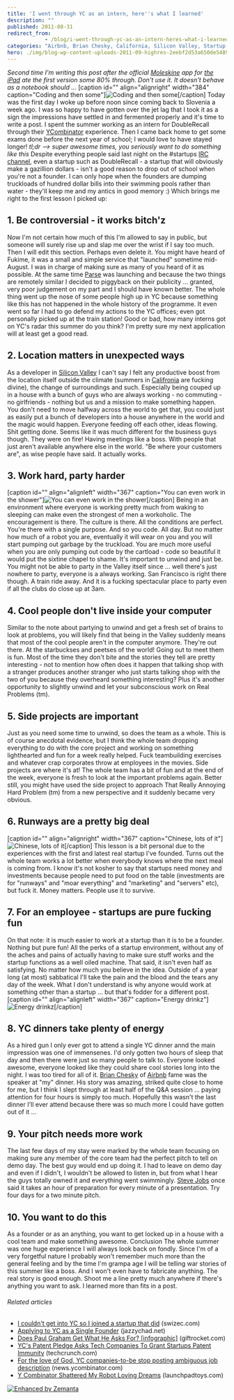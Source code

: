 ```yaml
---
title: 'I went through YC as an intern, here''s what I learned'
description: ""
published: 2011-08-31
redirect_from: 
            - /blog/i-went-through-yc-as-an-intern-heres-what-i-learned/swizec/2345
categories: "Airbnb, Brian Chesky, California, Silicon Valley, Startup company, Uncategorized, Y Combinator"
hero: ./img/blog-wp-content-uploads-2011-09-highres-2eebf2d53a650de548943f24af86894bbb1d92ba1.jpg
---
```

_Second time I&#x27;m writing this post after the official [Moleskine](http://www.moleskine.com/ "Moleskine") app for [the iPad](http://www.apple.com/ipad/ "iPad") ate the first version some 80% through. Don&#x27;t use it. It doesn&#x27;t behave as a notebook should ..._ \[caption id=&quot;&quot; align=&quot;alignright&quot; width=&quot;384&quot; caption=&quot;Coding and then some&quot;]![](./img/blog-wp-content-uploads-2011-09-highres-2eebf2d53a650de548943f24af86894bbb1d92ba1.jpg "Coding and then some")\[/caption] Today was the first day I woke up before noon since coming back to Slovenia a week ago. I was so happy to have gotten over the jet lag that I took it as a sign the impressions have settled in and fermented properly and it&#x27;s time to write a post. I spent the summer working as an intern for DoubleRecall through their [YCombinator](http://www.ycombinator.com "Y Combinator") experience. Then I came back home to get some exams done before the next year of school; I would love to have stayed longer! _tl;dr --&gt; super awesome times, you seriously want to do something like this_ Despite everything people said last night on the #startups [IRC channel](http://en.wikipedia.org/wiki/Internet_Relay_Chat "Internet Relay Chat"), even a startup such as DoubleRecall - a startup that will obviously make a gazillion dollars - isn&#x27;t a good reason to drop out of school when you&#x27;re not a founder. I can only hope when the founders are dumping truckloads of hundred dollar bills into their swimming pools rather than water - they&#x27;ll keep me and my antics in good memory :) Which brings me right to the first lesson I picked up:

<!--more-->

## 1. Be controversial - it works bitch&#x27;z

Now I&#x27;m not certain how much of this I&#x27;m allowed to say in public, but someone will surely rise up and slap me over the wrist if I say too much. Then I will edit this section. Perhaps even delete it. You might have heard of Fukime, it was a small and simple service that &quot;launched&quot; sometime mid-August. I was in charge of making sure as many of you heard of it as possible. At the same time [Parse](https://www.parse.com/) was launching and because the two things are remotely similar I decided to piggyback on their publicity ... granted, very poor judgement on my part and I should have known better. The whole thing went up the nose of some people high up in YC because something like this has not happened in the whole history of the programme. It even went so far I had to go defend my actions to the YC offices; even got personally picked up at the train station! Good or bad, how many interns got on YC&#x27;s radar this summer do you think? I&#x27;m pretty sure my next application will at least get a good read.

## 2. Location matters in unexpected ways

As a developer in [Silicon Valley](<http://maps.google.com/maps?ll=37.37,-122.04&spn=1.0,1.0&q=37.37,-122.04 (Silicon%20Valley)&t=h> "Silicon Valley") I can&#x27;t say I felt any productive boost from the location itself outside the climate (summers in [Califronia](<http://maps.google.com/maps?ll=37.0,-120.0&spn=10.0,10.0&q=37.0,-120.0 (California)&t=h> "California") are fucking divine), the change of surroundings and such. Especially being couped up in a house with a bunch of guys who are always working - no commuting - no girlfriends - nothing but us and a mission to make something happen. You don&#x27;t need to move halfway across the world to get that, you could just as easily put a bunch of developers into a house anywhere in the world and the magic would happen. Everyone feeding off each other, ideas flowing. Shit getting done. Seems like it was much different for the business guys though. They were on fire! Having meetings like a boss. With people that just aren&#x27;t available anywhere else in the world. &quot;Be where your customers are&quot;, as wise people have said. It actually works.

## 3. Work hard, party harder

\[caption id=&quot;&quot; align=&quot;alignleft&quot; width=&quot;367&quot; caption=&quot;You can even work in the shower&quot;]![](./img/blog-wp-content-uploads-2011-09-11f3ebb3ac804d4182fc72487e333a56_71.jpg "You can even work in the shower")\[/caption] Being in an environment where everyone is working pretty much from waking to sleeping can make even the strongest of men a workoholic. The encouragement is there. The culture is there. All the conditions are perfect. You&#x27;re there with a single purpose. And so you code. All day. But no matter how much of a robot you are, eventually it will wear on you and you will start pumping out garbage by the truckload. You are much more useful when you are only pumping out code by the cartload - code so beautiful it would put the sixtine chapel to shame. It&#x27;s important to unwind and just be. You might not be able to party in the Valley itself since ... well there&#x27;s just nowhere to party, everyone is a always working. San Francisco is right there though. A train ride away. And it is a fucking spectacular place to party even if all the clubs do close up at 3am.

## 4. Cool people don&#x27;t live inside your computer

Similar to the note about partying to unwind and get a fresh set of brains to look at problems, you will likely find that being in the Valley suddenly means that most of the cool people aren&#x27;t in the computer anymore. They&#x27;re out there. At the starbuckses and peetses of the world! Going out to meet them is fun. Most of the time they don&#x27;t bite and the stories they tell are pretty interesting - not to mention how often does it happen that talking shop with a stranger produces another stranger who just starts talking shop with the two of you because they overheard something interesting? Plus it&#x27;s another opportunity to slightly unwind and let your subconscious work on Real Problems (tm).

## 5. Side projects are important

Just as you need some time to unwind, so does the team as a whole. This is of course anecdotal evidence, but I think the whole team dropping everything to do with the core project and working on something lighthearted and fun for a week really helped. Fuck teambuilding exercises and whatever crap corporates throw at employees in the movies. Side projects are where it&#x27;s at! The whole team has a bit of fun and at the end of the week, everyone is fresh to look at the important problems again. Better still, you might have used the side project to approach That Really Annoying Hard Problem (tm) from a new perspective and it suddenly became very obvious.

## 6. Runways are a pretty big deal

\[caption id=&quot;&quot; align=&quot;alignright&quot; width=&quot;367&quot; caption=&quot;Chinese, lots of it&quot;]![](./img/blog-wp-content-uploads-2011-09-5d7f30542de74f2a982db3ac03e3925d_71.jpg "Chinese, lots of it")\[/caption] This lesson is a bit personal due to the experiences with the first and latest real startup I&#x27;ve founded. Turns out the whole team works a lot better when everybody knows where the next meal is coming from. I know it&#x27;s not kosher to say that startups need money and investments because people need to put food on the table (investments are for &quot;runways&quot; and &quot;moar everything&quot; and &quot;marketing&quot; and &quot;servers&quot; etc), but fuck it. Money matters. People use it to survive.

## 7. For an employee - startups are pure fucking fun

On that note: it is much easier to work at a startup than it is to be a founder. Nothing but pure fun! All the perks of a startup environment, without any of the aches and pains of actually having to make sure stuff works and the startup functions as a well oiled machine. That said, it isn&#x27;t even half as satisfying. No matter how much you believe in the idea. Outside of a year long (at most) sabbatical I&#x27;ll take the pain and the blood and the tears any day of the week. What I don&#x27;t understand is why anyone would work at something other than a startup ... but that&#x27;s fodder for a different post. \[caption id=&quot;&quot; align=&quot;alignleft&quot; width=&quot;367&quot; caption=&quot;Energy drinkz&quot;]![](./img/blog-wp-content-uploads-2011-09-8024ae956d1e4bebbf2562477c22dc4e_71.jpg "Energy drinkz")\[/caption]

## 8. YC dinners take plenty of energy

As a hired gun I only ever got to attend a single YC dinner annd the main impression was one of immensenes. I&#x27;d only gotten two hours of sleep that day and then there were just so many people to talk to. Everyone looked awesome, everyone looked like they could share cool stories long into the night. I was too tired for all of it. [Brian Chesky](http://www.crunchbase.com/person/brian-chesky "Brian Chesky") of [Airbnb](http://www.airbnb.com/ "Airbnb") fame was the speaker at &quot;my&quot; dinner. His story was amazing, striked quite close to home for me, but I think I slept through at least half of the Q&amp;A session ... paying attention for four hours is simply too much. Hopefully this wasn&#x27;t the last dinner I&#x27;ll ever attend because there was so much more I could have gotten out of it ...

## 9. Your pitch needs more work

The last few days of my stay were marked by the whole team focusing on making sure any member of the core team had the perfect pitch to tell on demo day. The best guy would end up doing it. I had to leave on demo day and even if I didn&#x27;t, I wouldn&#x27;t be allowed to listen in, but from what I hear the guys totally owned it and everything went swimmingly. [Steve Jobs](http://www.crunchbase.com/person/steve-jobs "Steve Jobs") once said it takes an hour of preparation for every minute of a presentation. Try four days for a two minute pitch.

## 10. You want to do this

As a founder or as an anything, you want to get locked up in a house with a cool team and make something awesome. Conclusion The whole summer was one huge experience I will always look back on fondly. Since I&#x27;m of a very forgetful nature I probably won&#x27;t remember much more than the general feeling and by the time I&#x27;m grampa age I will be telling war stories of this summer like a boss. And I won&#x27;t even have to fabricate anything. The real story is good enough. Shoot me a line pretty much anywhere if there&#x27;s anything you want to ask. I learned more than fits in a post.

###### Related articles

- [I couldn&#x27;t get into YC so I joined a startup that did](http://swizec.com/blog/i-couldnt-get-into-yc-so-i-joined-a-startup-that-did/swizec/1855) (swizec.com)
- [Applying to YC as a Single Founder](http://blog.jazzychad.net/2011/08/31/applying-to-yc-as-a-single-founder.html) (jazzychad.net)
- [Does Paul Graham Get What He Asks For? \[infographic\]](http://www.giftrocket.com/blog/does-paul-graham-get-what-he-asks-for) (giftrocket.com)
- [YC&#x27;s Patent Pledge Asks Tech Companies To Grant Startups Patent Immunity](http://techcrunch.com/2011/08/31/ycs-patent-pledge-asks-tech-companies-to-grant-startups-patent-immunity/) (techcrunch.com)
- [For the love of God, YC companies-to-be stop posting ambiguous job description](http://news.ycombinator.com/item?id=2879055) (news.ycombinator.com)
- [Y Combinator Shattered My Robot Loving Dreams](http://launchpadtoys.com/blog/2011/08/y-combinator-shattered-my-robot-loving-dreams/) (launchpadtoys.com)

[![Enhanced by Zemanta](http://img.zemanta.com/zemified_e.png?x-id=5375981d-e282-454d-b9cc-fea2a49517d2)](http://www.zemanta.com/ "Enhanced by Zemanta")
